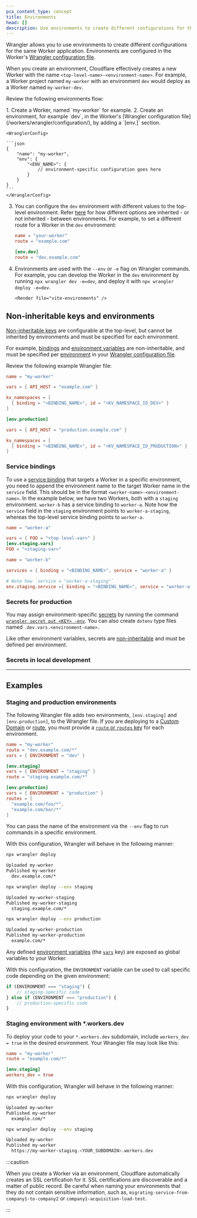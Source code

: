 ```yaml
---
pcx_content_type: concept
title: Environments
head: []
description: Use environments to create different configurations for the same Worker application.
---
```



Wrangler allows you to use environments to create different configurations for the same Worker application. Environments are configured in the Worker's [Wrangler configuration file](/workers/wrangler/configuration/).

When you create an environment, Cloudflare effectively creates a new Worker with the name `<top-level-name>-<environment-name>`. For example, a Worker project named `my-worker` with an environment `dev` would deploy as a Worker named `my-worker-dev`.

Review the following environments flow:

<Steps>
1. Create a Worker, named `my-worker` for example.
2. Create an environment, for example `dev`, in the Worker's [Wrangler configuration file](/workers/wrangler/configuration/), by adding a `[env.<ENV_NAME>]` section.

    <WranglerConfig>

    ```json
    {
    	"name": "my-worker",
    	"env": {
    		"<ENV_NAME>": {
    			// environment-specific configuration goes here
    		}
    	}
    }
    ```
    </WranglerConfig>

3.  You can configure the `dev` environment with different values to the top-level environment. Refer [here](/workers/wrangler/configuration/#environments) for how different options are inherited - or not inherited - between environments.
    For example, to set a different route for a Worker in the `dev` environment:

    <WranglerConfig>

    ```toml
    name = "your-worker"
    route = "example.com"

    [env.dev]
    route = "dev.example.com"
    ```

    </WranglerConfig>

4.  Environments are used with the `--env` or `-e` flag on Wrangler commands. For example, you can develop the Worker in the `dev` environment by running `npx wrangler dev -e=dev`, and deploy it with `npx wrangler deploy -e=dev`.

        <Render file="vite-environments" />

</Steps>

## Non-inheritable keys and environments

[Non-inheritable keys](/workers/wrangler/configuration/#non-inheritable-keys) are configurable at the top-level, but cannot be inherited by environments and must be specified for each environment.

For example, [bindings](/workers/runtime-apis/bindings/) and [environment variables](/workers/configuration/environment-variables/) are non-inheritable, and must be specified per [environment](/workers/wrangler/environments/) in your [Wrangler configuration file](/workers/wrangler/configuration/).

Review the following example Wrangler file:

<WranglerConfig>

```toml
name = "my-worker"

vars = { API_HOST = "example.com" }

kv_namespaces = [
  { binding = "<BINDING_NAME>", id = "<KV_NAMESPACE_ID_DEV>" }
]

[env.production]

vars = { API_HOST = "production.example.com" }

kv_namespaces = [
  { binding = "<BINDING_NAME>", id = "<KV_NAMESPACE_ID_PRODUCTION>" }
]
```

</WranglerConfig>

### Service bindings

To use a [service binding](/workers/wrangler/configuration/#service-bindings) that targets a Worker in a specific environment, you need to append the environment name to the target Worker name in the `service` field. This should be in the format `<worker-name>-<environment-name>`.
In the example below, we have two Workers, both with a `staging` environment. `worker-b` has a service binding to `worker-a`. Note how the `service` field in the `staging` environment points to `worker-a-staging`, whereas the top-level service binding points to `worker-a`.

<WranglerConfig>

```toml
name = "worker-a"

vars = { FOO = "<top-level-var>" }
[env.staging.vars]
FOO = "<staging-var>"
```

</WranglerConfig>

<WranglerConfig>

```toml
name = "worker-b"

services = { binding = "<BINDING_NAME>", service = "worker-a" }

# Note how `service = "worker-a-staging"`
env.staging.service ={ binding = "<BINDING_NAME>", service = "worker-a-staging" }
```

</WranglerConfig>

### Secrets for production

You may assign environment-specific [secrets](/workers/configuration/secrets/) by running the command [`wrangler secret put <KEY> -env`](/workers/wrangler/commands/#put). You can also create `dotenv` type files named `.dev.vars.<environment-name>`.

Like other environment variables, secrets are [non-inheritable](/workers/wrangler/configuration/#non-inheritable-keys) and must be defined per environment.

### Secrets in local development

<Render file="secrets-in-dev" />

---

## Examples

### Staging and production environments

The following Wrangler file adds two environments, `[env.staging]` and `[env.production]`, to the Wrangler file. If you are deploying to a [Custom Domain](/workers/configuration/routing/custom-domains/) or [route](/workers/configuration/routing/routes/), you must provide a [`route` or `routes` key](/workers/wrangler/configuration/) for each environment.

<WranglerConfig>

```toml
name = "my-worker"
route = "dev.example.com/*"
vars = { ENVIRONMENT = "dev" }

[env.staging]
vars = { ENVIRONMENT = "staging" }
route = "staging.example.com/*"

[env.production]
vars = { ENVIRONMENT = "production" }
routes = [
  "example.com/foo/*",
  "example.com/bar/*"
]
```

</WranglerConfig>

You can pass the name of the environment via the `--env` flag to run commands in a specific environment.

With this configuration, Wrangler will behave in the following manner:

```sh
npx wrangler deploy
```

```sh output
Uploaded my-worker
Published my-worker
  dev.example.com/*
```

```sh
npx wrangler deploy --env staging
```

```sh output
Uploaded my-worker-staging
Published my-worker-staging
  staging.example.com/*
```

```sh
npx wrangler deploy --env production
```

```sh output
Uploaded my-worker-production
Published my-worker-production
  example.com/*
```

Any defined [environment variables](/workers/configuration/environment-variables/) (the [`vars`](/workers/wrangler/configuration/) key) are exposed as global variables to your Worker.

With this configuration, the `ENVIRONMENT` variable can be used to call specific code depending on the given environment:

```js
if (ENVIRONMENT === "staging") {
	// staging-specific code
} else if (ENVIRONMENT === "production") {
	// production-specific code
}
```

### Staging environment with \*.workers.dev

To deploy your code to your `*.workers.dev` subdomain, include `workers_dev = true` in the desired environment. Your Wrangler file may look like this:

<WranglerConfig>

```toml
name = "my-worker"
route = "example.com/*"

[env.staging]
workers_dev = true
```

</WranglerConfig>

With this configuration, Wrangler will behave in the following manner:

```sh
npx wrangler deploy
```

```sh output
Uploaded my-worker
Published my-worker
  example.com/*
```

```sh
npx wrangler deploy --env staging
```

```sh output
Uploaded my-worker
Published my-worker
  https://my-worker-staging.<YOUR_SUBDOMAIN>.workers.dev
```

:::caution

When you create a Worker via an environment, Cloudflare automatically creates an SSL certification for it. SSL certifications are discoverable and a matter of public record. Be careful when naming your environments that they do not contain sensitive information, such as, `migrating-service-from-company1-to-company2` or `company1-acquisition-load-test`.

:::
